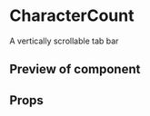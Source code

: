 

<Meta title="CharacterCount" component={CharacterCount} />

# CharacterCount

A vertically scrollable tab bar

## Preview of component

<Preview>
	<Story name='Base'>
		<CharacterCount count={15} min={10} max={20} />
	</Story>
	<Story name='Min'>
		<CharacterCount count={15} min={10} />
	</Story>
	<Story name='Max'>
		<CharacterCount count={15} max={20} />
	</Story>
	<Story name='Count valid'>
		<CharacterCount count={15} min={10} max={20} />
	</Story>
	<Story name='Count invalid'>
		<CharacterCount count={150} min={10} max={20} />
	</Story>
</Preview>

## Props

<Props of={CharacterCount} />
